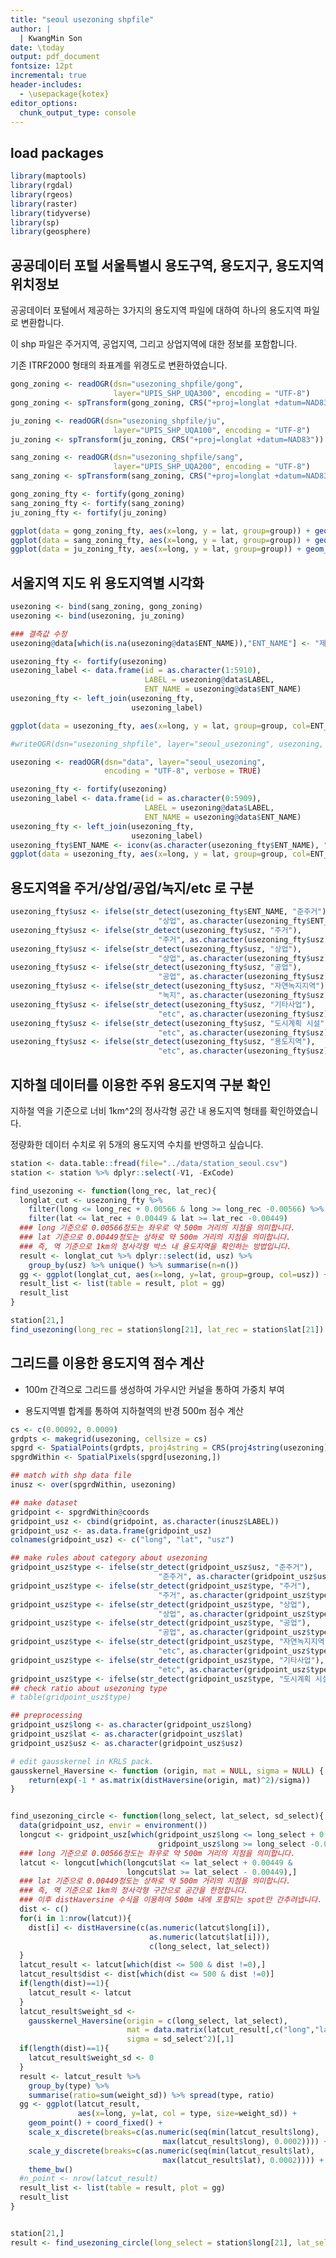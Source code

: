 ```yaml
---
title: "seoul usezoning shpfile"
author: |
  | KwangMin Son
date: \today
output: pdf_document
fontsize: 12pt
incremental: true
header-includes:
  - \usepackage{kotex}
editor_options: 
  chunk_output_type: console
---
```


## load packages
```r
library(maptools)
library(rgdal)
library(rgeos)
library(raster)
library(tidyverse)
library(sp)
library(geosphere)
```

## **공공데이터 포털 서울특별시 용도구역, 용도지구, 용도지역 위치정보**

공공데이터 포털에서 제공하는 3가지의 용도지역 파일에 대하여 하나의 용도지역 파일로 변환합니다.

이 shp 파일은 주거지역, 공업지역, 그리고 상업지역에 대한 정보를 포함합니다.

기존 ITRF2000 형태의 좌표계를 위경도로 변환하였습니다.

```r
gong_zoning <- readOGR(dsn="usezoning_shpfile/gong",
                       layer="UPIS_SHP_UQA300", encoding = "UTF-8")
gong_zoning <- spTransform(gong_zoning, CRS("+proj=longlat +datum=NAD83"))

ju_zoning <- readOGR(dsn="usezoning_shpfile/ju",
                       layer="UPIS_SHP_UQA100", encoding = "UTF-8")
ju_zoning <- spTransform(ju_zoning, CRS("+proj=longlat +datum=NAD83"))

sang_zoning <- readOGR(dsn="usezoning_shpfile/sang",
                       layer="UPIS_SHP_UQA200", encoding = "UTF-8")
sang_zoning <- spTransform(sang_zoning, CRS("+proj=longlat +datum=NAD83"))

gong_zoning_fty <- fortify(gong_zoning)
sang_zoning_fty <- fortify(sang_zoning)
ju_zoning_fty <- fortify(ju_zoning)

ggplot(data = gong_zoning_fty, aes(x=long, y = lat, group=group)) + geom_path()
ggplot(data = sang_zoning_fty, aes(x=long, y = lat, group=group)) + geom_path()
ggplot(data = ju_zoning_fty, aes(x=long, y = lat, group=group)) + geom_path()
```


## 서울지역 지도 위 용도지역별 시각화
```r
usezoning <- bind(sang_zoning, gong_zoning)
usezoning <- bind(usezoning, ju_zoning)

### 결측값 수정
usezoning@data[which(is.na(usezoning@data$ENT_NAME)),"ENT_NAME"] <- "제1종일반주거지역"

usezoning_fty <- fortify(usezoning)
usezoning_label <- data.frame(id = as.character(1:5910),
                              LABEL = usezoning@data$LABEL,
                              ENT_NAME = usezoning@data$ENT_NAME)
usezoning_fty <- left_join(usezoning_fty,
                           usezoning_label)

ggplot(data = usezoning_fty, aes(x=long, y = lat, group=group, col=ENT_NAME)) + geom_path()

#writeOGR(dsn="usezoning_shpfile", layer="seoul_usezoning", usezoning, driver="ESRI Shapefile")
```

```r
usezoning <- readOGR(dsn="data", layer="seoul_usezoning",
                     encoding = "UTF-8", verbose = TRUE)

usezoning_fty <- fortify(usezoning)
usezoning_label <- data.frame(id = as.character(0:5909),
                              LABEL = usezoning@data$LABEL,
                              ENT_NAME = usezoning@data$ENT_NAME)
usezoning_fty <- left_join(usezoning_fty,
                           usezoning_label)
usezoning_fty$ENT_NAME <- iconv(as.character(usezoning_fty$ENT_NAME), "cp949")
ggplot(data = usezoning_fty, aes(x=long, y = lat, group=group, col=ENT_NAME)) + geom_path()
```


## 용도지역을 주거/상업/공업/녹지/etc 로 구분
```r
usezoning_fty$usz <- ifelse(str_detect(usezoning_fty$ENT_NAME, "준주거"),
                                 "상업", as.character(usezoning_fty$ENT_NAME))
usezoning_fty$usz <- ifelse(str_detect(usezoning_fty$usz, "주거"),
                                 "주거", as.character(usezoning_fty$usz))
usezoning_fty$usz <- ifelse(str_detect(usezoning_fty$usz, "상업"),
                                 "상업", as.character(usezoning_fty$usz))
usezoning_fty$usz <- ifelse(str_detect(usezoning_fty$usz, "공업"),
                                 "공업", as.character(usezoning_fty$usz))
usezoning_fty$usz <- ifelse(str_detect(usezoning_fty$usz, "자연녹지지역"),
                                 "녹지", as.character(usezoning_fty$usz))
usezoning_fty$usz <- ifelse(str_detect(usezoning_fty$usz, "기타사업"),
                                 "etc", as.character(usezoning_fty$usz))
usezoning_fty$usz <- ifelse(str_detect(usezoning_fty$usz, "도시계획 시설"),
                                 "etc", as.character(usezoning_fty$usz))
usezoning_fty$usz <- ifelse(str_detect(usezoning_fty$usz, "용도지역"),
                                 "etc", as.character(usezoning_fty$usz))
```

## 지하철 데이터를 이용한 주위 용도지역 구분 확인

지하철 역을 기준으로 너비 1km^2의 정사각형 공간 내 용도지역 형태를 확인하였습니다.

정량화한 데이터 수치로 위 5개의 용도지역 수치를 반영하고 싶습니다.

```r
station <- data.table::fread(file="../data/station_seoul.csv")
station <- station %>% dplyr::select(-V1, -ExCode)

find_usezoning <- function(long_rec, lat_rec){
  longlat_cut <- usezoning_fty %>% 
    filter(long <= long_rec + 0.00566 & long >= long_rec -0.00566) %>% 
    filter(lat <= lat_rec + 0.00449 & lat >= lat_rec -0.00449)
  ### long 기준으로 0.00566정도는 좌우로 약 500m 거리의 지점을 의미합니다.
  ### lat 기준으로 0.00449정도는 상하로 약 500m 거리의 지점을 의미합니다.
  ### 즉, 역 기준으로 1km의 정사각형 박스 내 용도지역을 확인하는 방법입니다.
  result <- longlat_cut %>% dplyr::select(id, usz) %>% 
    group_by(usz) %>% unique() %>% summarise(n=n())
  gg <- ggplot(longlat_cut, aes(x=long, y=lat, group=group, col=usz)) + geom_path()
  result_list <- list(table = result, plot = gg)
  result_list
}

station[21,]
find_usezoning(long_rec = station$long[21], lat_rec = station$lat[21])
```

## 그리드를 이용한 용도지역 점수 계산 

* 100m 간격으로 그리드를 생성하여 가우시안 커널을 통하여 가중치 부여

* 용도지역별 합계를 통하여 지하철역의 반경 500m 점수 계산

```r
cs <- c(0.00092, 0.0009)
grdpts <- makegrid(usezoning, cellsize = cs)
spgrd <- SpatialPoints(grdpts, proj4string = CRS(proj4string(usezoning)))
spgrdWithin <- SpatialPixels(spgrd[usezoning,])

## match with shp data file
inusz <- over(spgrdWithin, usezoning)

## make dataset
gridpoint <- spgrdWithin@coords
gridpoint_usz <- cbind(gridpoint, as.character(inusz$LABEL))
gridpoint_usz <- as.data.frame(gridpoint_usz)
colnames(gridpoint_usz) <- c("long", "lat", "usz")

## make rules about category about usezoning
gridpoint_usz$type <- ifelse(str_detect(gridpoint_usz$usz, "준주거"),
                                 "준주거", as.character(gridpoint_usz$usz))
gridpoint_usz$type <- ifelse(str_detect(gridpoint_usz$type, "주거"),
                                 "주거", as.character(gridpoint_usz$type))
gridpoint_usz$type <- ifelse(str_detect(gridpoint_usz$type, "상업"),
                                 "상업", as.character(gridpoint_usz$type))
gridpoint_usz$type <- ifelse(str_detect(gridpoint_usz$type, "공업"),
                                 "공업", as.character(gridpoint_usz$type))
gridpoint_usz$type <- ifelse(str_detect(gridpoint_usz$type, "자연녹지지역"),
                                 "etc", as.character(gridpoint_usz$type))
gridpoint_usz$type <- ifelse(str_detect(gridpoint_usz$type, "기타사업"),
                                 "etc", as.character(gridpoint_usz$type))
gridpoint_usz$type <- ifelse(str_detect(gridpoint_usz$type, "도시계획 시설|용도지역|토지구획정리사업"), "etc", as.character(gridpoint_usz$type))
## check ratio about usezoning type
# table(gridpoint_usz$type)

## preprocessing
gridpoint_usz$long <- as.character(gridpoint_usz$long)
gridpoint_usz$lat <- as.character(gridpoint_usz$lat)
gridpoint_usz$usz <- as.character(gridpoint_usz$usz)

# edit gausskernel in KRLS pack.
gausskernel_Haversine <- function (origin, mat = NULL, sigma = NULL) {
    return(exp(-1 * as.matrix(distHaversine(origin, mat)^2)/sigma))
}


find_usezoning_circle <- function(long_select, lat_select, sd_select){
  data(gridpoint_usz, envir = environment())
  longcut <- gridpoint_usz[which(gridpoint_usz$long <= long_select + 0.00566 &
                                 gridpoint_usz$long >= long_select -0.00566),]
  ### long 기준으로 0.00566정도는 좌우로 약 500m 거리의 지점을 의미합니다.
  latcut <- longcut[which(longcut$lat <= lat_select + 0.00449 &
                          longcut$lat >= lat_select - 0.00449),]
  ### lat 기준으로 0.00449정도는 상하로 약 500m 거리의 지점을 의미합니다.
  ### 즉, 역 기준으로 1km의 정사각형 구간으로 공간을 한정합니다.
  ### 이후 distHaversine 수식을 이용하여 500m 내에 포함되는 spot만 간추려냅니다.
  dist <- c()
  for(i in 1:nrow(latcut)){
    dist[i] <- distHaversine(c(as.numeric(latcut$long[i]),
                               as.numeric(latcut$lat[i])),
                               c(long_select, lat_select))
  }
  latcut_result <- latcut[which(dist <= 500 & dist !=0),]
  latcut_result$dist <- dist[which(dist <= 500 & dist !=0)]
  if(length(dist)==1){
    latcut_result <- latcut
  }
  latcut_result$weight_sd <- 
    gausskernel_Haversine(origin = c(long_select, lat_select),
                          mat = data.matrix(latcut_result[,c("long","lat")]),
                          sigma = sd_select^2)[,1]
  if(length(dist)==1){
    latcut_result$weight_sd <- 0
  }
  result <- latcut_result %>% 
    group_by(type) %>% 
    summarise(ratio=sum(weight_sd)) %>% spread(type, ratio)
  gg <- ggplot(latcut_result, 
               aes(x=long, y=lat, col = type, size=weight_sd)) + 
    geom_point() + coord_fixed() + 
    scale_x_discrete(breaks=c(as.numeric(seq(min(latcut_result$long), 
                                  max(latcut_result$long), 0.0002)))) + 
    scale_y_discrete(breaks=c(as.numeric(seq(min(latcut_result$lat), 
                                  max(latcut_result$lat), 0.0002)))) +
    theme_bw()
  #n_point <- nrow(latcut_result)
  result_list <- list(table = result, plot = gg)
  result_list
}


station[21,]
result <- find_usezoning_circle(long_select = station$long[21], lat_select = station$lat[21], sd_select = 500)

```

